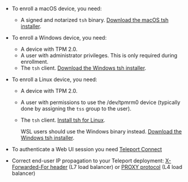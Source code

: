- To enroll a macOS device, you need:
  - A signed and notarized `tsh` binary.
    [Download the macOS tsh installer](../../installation/macos.mdx).
- To enroll a Windows device, you need:
  - A device with TPM 2.0.
  - A user with administrator privileges. This is only required during enrollment.
  - The `tsh` client. [Download the Windows tsh installer](../../installation/windows.mdx).
- To enroll a Linux device, you need:
  - A device with TPM 2.0.
  - A user with permissions to use the /dev/tpmrm0 device (typically done by
    assigning the `tss` group to the user).
  - The `tsh` client. [Install tsh for Linux](../install-linux.mdx).

    WSL users should use the Windows binary instead.
    [Download the Windows tsh installer](../install-windows.mdx).

- To authenticate a Web UI session you need [Teleport Connect](
  ../../connect-your-client/teleport-connect.mdx#installation--upgrade)
- Correct end-user IP propagation to your Teleport deployment:
  [X-Forwarded-For header](../../reference/config.mdx#proxy-service) (L7 load
  balancer) or [PROXY protocol](
  ../../admin-guides/management/security/proxy-protocol.mdx) (L4 load balancer)
